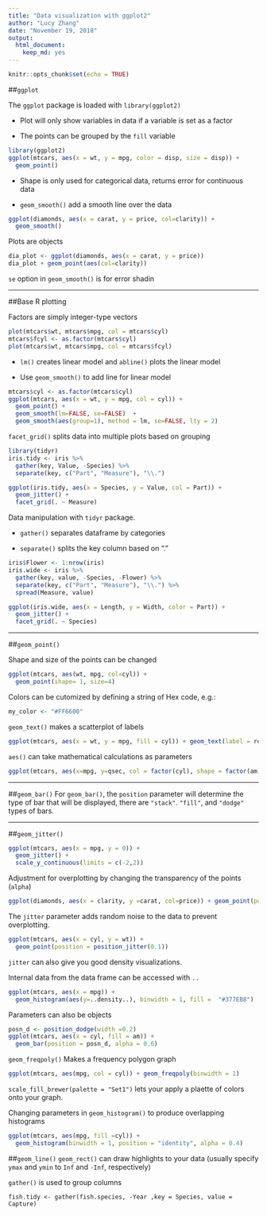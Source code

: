 ```yaml
---
title: "Data visualization with ggplot2"
author: "Lucy Zhang"
date: "November 19, 2018"
output: 
  html_document:
    keep_md: yes
---
```


```r
knitr::opts_chunk$set(echo = TRUE)
```
##`ggplot`

The `ggplot` package is loaded with `library(ggplot2)`

* Plot will only show variables in data if a variable is set as a factor

* The points can be grouped by the `fill` variable

```r
library(ggplot2)
ggplot(mtcars, aes(x = wt, y = mpg, color = disp, size = disp)) +
  geom_point()
```

* Shape is only used for categorical data, returns error for continuous data

* `geom_smooth()` add a smooth line over the data

```r
ggplot(diamonds, aes(x = carat, y = price, col=clarity)) +
  geom_smooth()
```

Plots are objects

```r
dia_plot <- ggplot(diamonds, aes(x = carat, y = price))
dia_plot + geom_point(aes(col=clarity))
```

`se` option in `geom_smooth()` is for error shadin

***

##Base R plotting

Factors are simply integer-type vectors

```r
plot(mtcars$wt, mtcars$mpg, col = mtcars$cyl)
mtcars$fcyl <- as.factor(mtcars$cyl)
plot(mtcars$wt, mtcars$mpg, col = mtcars$fcyl)
```

* `lm()` creates linear model and `abline()` plots the linear model

* Use `geom_smooth()` to add line for linear model

```r
mtcars$cyl <- as.factor(mtcars$cyl)
ggplot(mtcars, aes(x = wt, y = mpg, col = cyl)) +
  geom_point() +
  geom_smooth(lm=FALSE, se=FALSE)  +
  geom_smooth(aes(group=1), method = lm, se=FALSE, lty = 2)
```

`facet_grid()` splits data into multiple plots based on grouping

```r
library(tidyr)
iris.tidy <- iris %>%
  gather(key, Value, -Species) %>%
  separate(key, c("Part", "Measure"), "\\.")

ggplot(iris.tidy, aes(x = Species, y = Value, col = Part)) +
  geom_jitter() +
  facet_grid(. ~ Measure)
```

Data manipulation with `tidyr` package.

* `gather()` separates dataframe by categories

* `separate()` splits the key column based on "."

```r
iris$Flower <- 1:nrow(iris)
iris.wide <- iris %>%
  gather(key, value, -Species, -Flower) %>%
  separate(key, c("Part", "Measure"), "\\.") %>%
  spread(Measure, value)

ggplot(iris.wide, aes(x = Length, y = Width, color = Part)) +
  geom_jitter() +
  facet_grid(. ~ Species)
```

***

##`geom_point()`

Shape and size of the points can be changed

```r
ggplot(mtcars, aes(wt, mpg, col=cyl)) +
  geom_point(shape= 1, size=4)
```

Colors can be cutomized by defining a string of Hex code, e.g.:
```r
my_color <- "#FF6600"
```

`geom_text()` makes a scatterplot of labels
```r
ggplot(mtcars, aes(x = wt, y = mpg, fill = cyl)) + geom_text(label = rownames(mtcars))
```

`aes()` can take mathematical calculations as parameters

```r
ggplot(mtcars, aes(x=mpg, y=qsec, col = factor(cyl), shape = factor(am), size = (hp/wt))) +geom_point()
```

***

##`geom_bar()`
For `geom_bar()`, the `position` parameter will determine the type of bar that will be displayed, there are `"stack"`. `"fill"`, and `"dodge"` types of bars.

***

##`geom_jitter()`

```r
ggplot(mtcars, aes(x = mpg, y = 0)) +
  geom_jitter() +
  scale_y_continuous(limits = c(-2,2))
```

Adjustment for overplotting by changing the transparency of the points (`alpha`)

```r
ggplot(diamonds, aes(x = clarity, y =carat, col=price)) + geom_point(position = "jitter", alpha = 0.5)
```

The `jitter` parameter adds random noise to the data to prevent overplotting.

```r
ggplot(mtcars, aes(x = cyl, y = wt)) +
  geom_point(position = position_jitter(0.1))
```

`jitter` can also give you good density visualizations.

Internal data from the data frame can be accessed with `..`
```r
ggplot(mtcars, aes(x = mpg)) +
  geom_histogram(aes(y=..density..), binwidth = 1, fill =  "#377EB8")
```

Parameters can also be objects

```r
posn_d <- position_dodge(width =0.2)
ggplot(mtcars, aes(x = cyl, fill = am)) +
  geom_bar(position = posn_d, alpha = 0.6)
```

`geom_freqpoly()` Makes a frequency polygon graph
```r
ggplot(mtcars, aes(mpg, col = cyl)) + geom_freqpoly(binwidth = 1)
```

`scale_fill_brewer(palette = "Set1")` lets your apply a plaette of colors onto your graph.

Changing parameters in `geom_histogram()` to produce overlapping histograms
```r
ggplot(mtcars, aes(mpg, fill =cyl)) +
  geom_histogram(binwidth = 1, position = "identity", alpha = 0.4)
```


##`geom_line()`
`geom_rect()` can draw highlights to your data (usually specify `ymax` and `ymin` to `Inf` and `-Inf`, respectively)

`gather()` is used to group columns
```
fish.tidy <- gather(fish.species, -Year ,key = Species, value = Capture)
```

